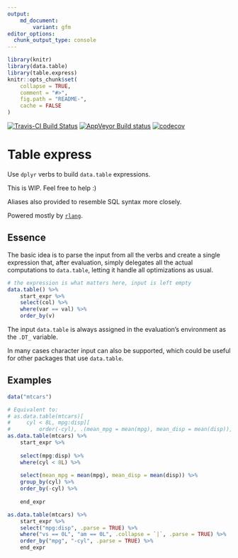 ```yaml
---
output:
    md_document:
        variant: gfm
editor_options: 
  chunk_output_type: console
---
```


<!-- README.md is generated from README.Rmd. Please edit that file -->

```r
library(knitr)
library(data.table)
library(table.express)
knitr::opts_chunk$set(
    collapse = TRUE,
    comment = "#>",
    fig.path = "README-",
    cache = FALSE
)
```

[![Travis-CI Build Status](https://travis-ci.org/asardaes/table.express.svg?branch=master)](https://travis-ci.org/asardaes/table.express)
[![AppVeyor Build status](https://ci.appveyor.com/api/projects/status/bb9606tfe648gajn?svg=true)](https://ci.appveyor.com/project/asardaes/table-express)
[![codecov](https://codecov.io/gh/asardaes/table.express/branch/master/graph/badge.svg)](https://codecov.io/gh/asardaes/table.express)


# Table express

Use `dplyr` verbs to build `data.table` expressions.

This is WIP. Feel free to help :)

Aliases also provided to resemble SQL syntax more closely.

Powered mostly by [`rlang`](http://cran.r-project.org/package=rlang).

## Essence

The basic idea is to parse the input from all the verbs and create a single expression that, after evaluation,
simply delegates all the actual computations to `data.table`,
letting it handle all optimizations as usual.

```r
# the expression is what matters here, input is left empty
data.table() %>%
    start_expr %>%
    select(col) %>%
    where(var == val) %>%
    order_by(v)
```

The input `data.table` is always assigned in the evaluation's environment as the `.DT_` variable.

In many cases character input can also be supported,
which could be useful for other packages that use `data.table`.

## Examples

```r
data("mtcars")

# Equivalent to:
# as.data.table(mtcars)[
#     cyl < 8L, mpg:disp][
#         order(-cyl), .(mean_mpg = mean(mpg), mean_disp = mean(disp)), by = cyl]
as.data.table(mtcars) %>%
    start_expr %>%
    
    select(mpg:disp) %>%
    where(cyl < 8L) %>%
    
    select(mean_mpg = mean(mpg), mean_disp = mean(disp)) %>%
    group_by(cyl) %>%
    order_by(-cyl) %>%
    
    end_expr

as.data.table(mtcars) %>%
    start_expr %>%
    select("mpg:disp", .parse = TRUE) %>%
    where("vs == 0L", "am == 0L", .collapse = `|`, .parse = TRUE) %>%
    order_by("mpg", "-cyl", .parse = TRUE) %>%
    end_expr
```
